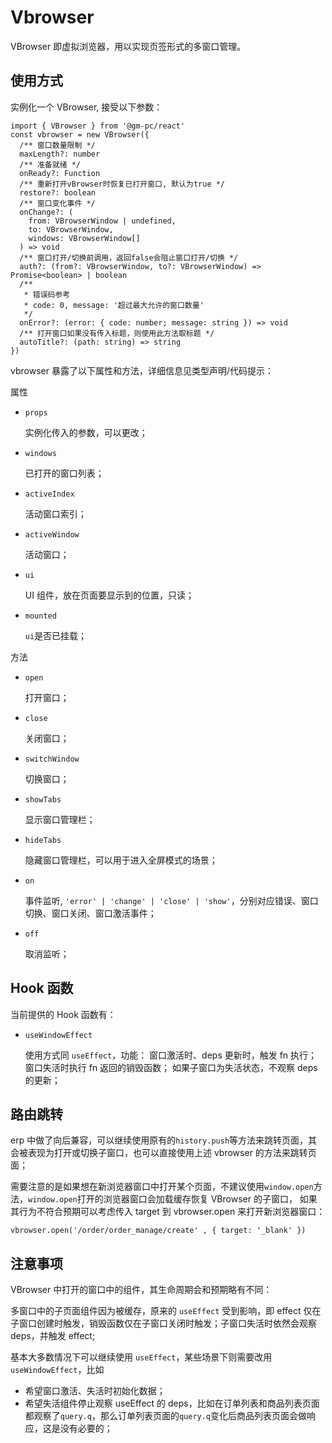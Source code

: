 
<Meta title='窗口/VBrowser(页签)' />

# Vbrowser

VBrowser 即虚拟浏览器，用以实现页签形式的多窗口管理。

## 使用方式

实例化一个 VBrowser, 接受以下参数：

```
import { VBrowser } from '@gm-pc/react'
const vbrowser = new VBrowser({
  /** 窗口数量限制 */
  maxLength?: number
  /** 准备就绪 */
  onReady?: Function
  /** 重新打开vBrowser时恢复已打开窗口, 默认为true */
  restore?: boolean
  /** 窗口变化事件 */
  onChange?: (
    from: VBrowserWindow | undefined,
    to: VBrowserWindow,
    windows: VBrowserWindow[]
  ) => void
  /** 窗口打开/切换前调用，返回false会阻止窗口打开/切换 */
  auth?: (from?: VBrowserWindow, to?: VBrowserWindow) => Promise<boolean> | boolean
  /**
   * 错误码参考
   * code: 0, message: '超过最大允许的窗口数量'
   */
  onError?: (error: { code: number; message: string }) => void
  /** 打开窗口如果没有传入标题，则使用此方法取标题 */
  autoTitle?: (path: string) => string
})
```

vbrowser 暴露了以下属性和方法，详细信息见类型声明/代码提示：

属性

- `props`

  实例化传入的参数，可以更改；

- `windows`

  已打开的窗口列表；

- `activeIndex`

  活动窗口索引；

- `activeWindow`

  活动窗口；

- `ui`

  UI 组件，放在页面要显示到的位置，只读；

- `mounted`

  `ui`是否已挂载；

方法

- `open`

  打开窗口；

- `close`

  关闭窗口；

- `switchWindow`

  切换窗口；

- `showTabs`

  显示窗口管理栏；

- `hideTabs`

  隐藏窗口管理栏，可以用于进入全屏模式的场景；

- `on`

  事件监听, `'error' | 'change' | 'close' | 'show'`，分别对应错误、窗口切换、窗口关闭、窗口激活事件；

- `off`

  取消监听；

## Hook 函数

当前提供的 Hook 函数有：

- `useWindowEffect`

  使用方式同 `useEffect`，功能： 窗口激活时、deps 更新时，触发 fn 执行； 窗口失活时执行 fn 返回的销毁函数； 如果子窗口为失活状态，不观察 deps 的更新；

## 路由跳转

erp 中做了向后兼容，可以继续使用原有的`history.push`等方法来跳转页面，其会被表现为打开或切换子窗口，也可以直接使用上述 vbrowser 的方法来跳转页面；

需要注意的是如果想在新浏览器窗口中打开某个页面，不建议使用`window.open`方法，`window.open`打开的浏览器窗口会加载缓存恢复 VBrowser 的子窗口，
如果其行为不符合预期可以考虑传入 target 到 vbrowser.open 来打开新浏览器窗口：

```
vbrowser.open('/order/order_manage/create' , { target: '_blank' })
```

## 注意事项

VBrowser 中打开的窗口中的组件，其生命周期会和预期略有不同：

多窗口中的子页面组件因为被缓存，原来的 `useEffect` 受到影响，即 effect 仅在子窗口创建时触发，销毁函数仅在子窗口关闭时触发；子窗口失活时依然会观察 deps，并触发 effect;

基本大多数情况下可以继续使用 `useEffect`，某些场景下则需要改用 `useWindowEffect`，比如

- 希望窗口激活、失活时初始化数据；
- 希望失活组件停止观察 useEffect 的 deps，比如在订单列表和商品列表页面都观察了`query.q`，那么订单列表页面的`query.q`变化后商品列表页面会做响应，这是没有必要的；
